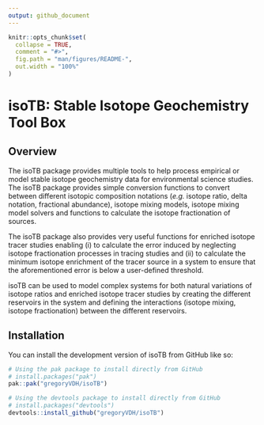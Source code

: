 ```yaml
---
output: github_document
---
```



```r
knitr::opts_chunk$set(
  collapse = TRUE,
  comment = "#>",
  fig.path = "man/figures/README-",
  out.width = "100%"
)
```

# isoTB: Stable Isotope Geochemistry Tool Box

## Overview

The isoTB package provides multiple tools to help process empirical or model stable isotope geochemistry data for environmental science studies. The isoTB package provides simple conversion functions to convert between different isotopic composition notations (*e.g.* isotope ratio, delta notation, fractional abundance), isotope mixing models, isotope mixing model solvers and functions to calculate the isotope fractionation of sources.

The isoTB package also provides very useful functions for enriched isotope tracer studies enabling (i) to calculate the error induced by neglecting isotope fractionation processes in tracing studies and (ii) to calculate the minimum isotope enrichment of the tracer source in a system to ensure that the aforementioned error is below a user-defined threshold.

isoTB can be used to model complex systems for both natural variations of isotope ratios and enriched isotope tracer studies by creating the different reservoirs in the system and defining the interactions (isotope mixing, isotope fractionation) between the different reservoirs.

## Installation

You can install the development version of isoTB from GitHub like so:

``` r 
# Using the pak package to install directly from GitHub
# install.packages("pak")
pak::pak("gregoryVDH/isoTB") 

# Using the devtools package to install directly from GitHub
# install.packages("devtools")
devtools::install_github("gregoryVDH/isoTB") 
```

